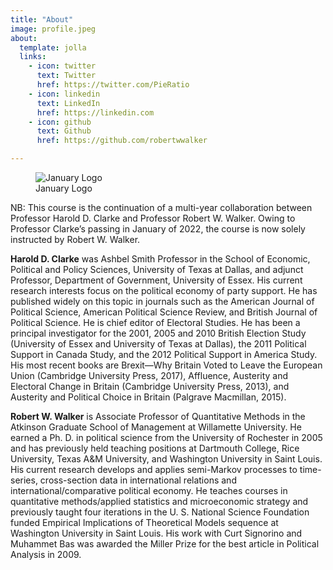 ```yaml
---
title: "About"
image: profile.jpeg
about:
  template: jolla
  links:
    - icon: twitter
      text: Twitter
      href: https://twitter.com/PieRatio
    - icon: linkedin
      text: LinkedIn
      href: https://linkedin.com
    - icon: github
      text: Github
      href: https://github.com/robertwwalker

---
```


![January Logo](HLogo.jpg)

NB: This course is the continuation of a multi-year collaboration between Professor Harold D. Clarke and Professor Robert W. Walker.  Owing to Professor Clarke's passing in January of 2022, the course is now solely instructed by Robert W. Walker.

**Harold D. Clarke** was Ashbel Smith Professor in the School of Economic, Political and Policy Sciences, University of Texas at Dallas, and adjunct Professor, Department of Government, University of Essex. His current research interests focus on the political economy of party support. He has published widely on this topic in journals such as the American Journal of Political Science, American Political Science Review, and British Journal of Political Science. He is chief editor of Electoral Studies. He has been a principal investigator for the 2001, 2005 and 2010 British Election Study (University of Essex and University of Texas at Dallas), the 2011 Political Support in Canada Study, and the 2012 Political Support in America Study. His most recent books are Brexit—Why Britain Voted to Leave the European Union (Cambridge University Press, 2017), Affluence, Austerity and Electoral Change in Britain (Cambridge University Press, 2013), and Austerity and Political Choice in Britain (Palgrave Macmillan, 2015).

**Robert W. Walker** is Associate Professor of Quantitative Methods in the Atkinson Graduate School of Management at Willamette University. He earned a Ph. D. in political science from the University of Rochester in 2005 and has previously held teaching positions at Dartmouth College, Rice University, Texas A&M University, and Washington University in Saint Louis. His current research develops and applies semi-Markov processes to time-series, cross-section data in international relations and international/comparative political economy. He teaches courses in quantitative methods/applied statistics and microeconomic strategy and previously taught four iterations in the U. S. National Science Foundation funded Empirical Implications of Theoretical Models sequence at Washington University in Saint Louis.  His work with Curt Signorino and Muhammet Bas was awarded the Miller Prize for the best article in Political Analysis in 2009.